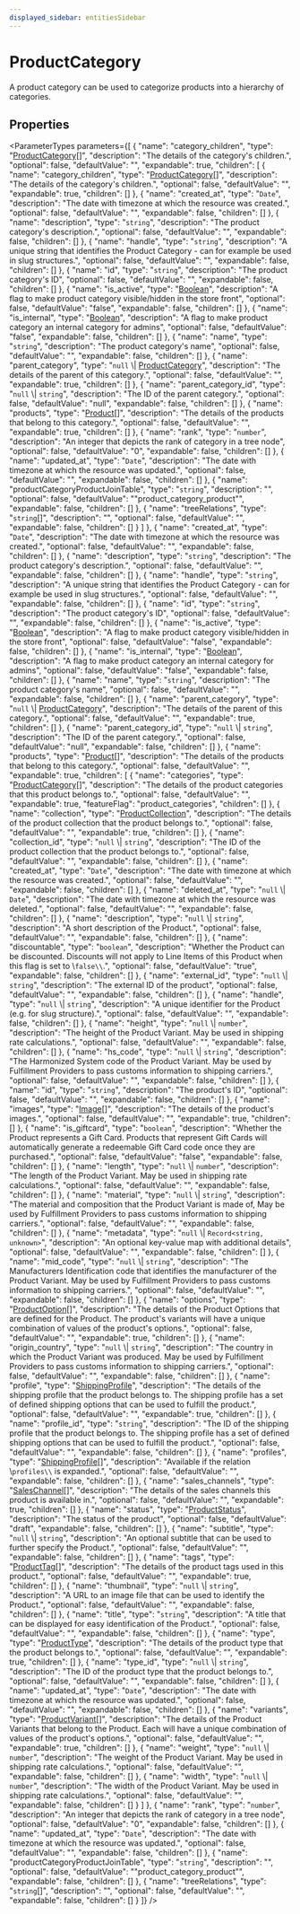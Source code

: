```yaml
---
displayed_sidebar: entitiesSidebar
---
```



# ProductCategory

A product category can be used to categorize products into a hierarchy of categories.

## Properties

<ParameterTypes parameters={[
  {
    "name": "category_children",
    "type": "[ProductCategory](ProductCategory.mdx)[]",
    "description": "The details of the category's children.",
    "optional": false,
    "defaultValue": "",
    "expandable": true,
    "children": [
      {
        "name": "category_children",
        "type": "[ProductCategory](ProductCategory.mdx)[]",
        "description": "The details of the category's children.",
        "optional": false,
        "defaultValue": "",
        "expandable": true,
        "children": []
      },
      {
        "name": "created_at",
        "type": "`Date`",
        "description": "The date with timezone at which the resource was created.",
        "optional": false,
        "defaultValue": "",
        "expandable": false,
        "children": []
      },
      {
        "name": "description",
        "type": "`string`",
        "description": "The product category's description.",
        "optional": false,
        "defaultValue": "",
        "expandable": false,
        "children": []
      },
      {
        "name": "handle",
        "type": "`string`",
        "description": "A unique string that identifies the Product Category - can for example be used in slug structures.",
        "optional": false,
        "defaultValue": "",
        "expandable": false,
        "children": []
      },
      {
        "name": "id",
        "type": "`string`",
        "description": "The product category's ID",
        "optional": false,
        "defaultValue": "",
        "expandable": false,
        "children": []
      },
      {
        "name": "is_active",
        "type": "[Boolean](../index.mdx#boolean)",
        "description": "A flag to make product category visible/hidden in the store front",
        "optional": false,
        "defaultValue": "false",
        "expandable": false,
        "children": []
      },
      {
        "name": "is_internal",
        "type": "[Boolean](../index.mdx#boolean)",
        "description": "A flag to make product category an internal category for admins",
        "optional": false,
        "defaultValue": "false",
        "expandable": false,
        "children": []
      },
      {
        "name": "name",
        "type": "`string`",
        "description": "The product category's name",
        "optional": false,
        "defaultValue": "",
        "expandable": false,
        "children": []
      },
      {
        "name": "parent_category",
        "type": "``null`` \\| [ProductCategory](ProductCategory.mdx)",
        "description": "The details of the parent of this category.",
        "optional": false,
        "defaultValue": "",
        "expandable": true,
        "children": []
      },
      {
        "name": "parent_category_id",
        "type": "``null`` \\| `string`",
        "description": "The ID of the parent category.",
        "optional": false,
        "defaultValue": "null",
        "expandable": false,
        "children": []
      },
      {
        "name": "products",
        "type": "[Product](Product.mdx)[]",
        "description": "The details of the products that belong to this category.",
        "optional": false,
        "defaultValue": "",
        "expandable": true,
        "children": []
      },
      {
        "name": "rank",
        "type": "`number`",
        "description": "An integer that depicts the rank of category in a tree node",
        "optional": false,
        "defaultValue": "0",
        "expandable": false,
        "children": []
      },
      {
        "name": "updated_at",
        "type": "`Date`",
        "description": "The date with timezone at which the resource was updated.",
        "optional": false,
        "defaultValue": "",
        "expandable": false,
        "children": []
      },
      {
        "name": "productCategoryProductJoinTable",
        "type": "`string`",
        "description": "",
        "optional": false,
        "defaultValue": "\"product_category_product\"",
        "expandable": false,
        "children": []
      },
      {
        "name": "treeRelations",
        "type": "`string`[]",
        "description": "",
        "optional": false,
        "defaultValue": "",
        "expandable": false,
        "children": []
      }
    ]
  },
  {
    "name": "created_at",
    "type": "`Date`",
    "description": "The date with timezone at which the resource was created.",
    "optional": false,
    "defaultValue": "",
    "expandable": false,
    "children": []
  },
  {
    "name": "description",
    "type": "`string`",
    "description": "The product category's description.",
    "optional": false,
    "defaultValue": "",
    "expandable": false,
    "children": []
  },
  {
    "name": "handle",
    "type": "`string`",
    "description": "A unique string that identifies the Product Category - can for example be used in slug structures.",
    "optional": false,
    "defaultValue": "",
    "expandable": false,
    "children": []
  },
  {
    "name": "id",
    "type": "`string`",
    "description": "The product category's ID",
    "optional": false,
    "defaultValue": "",
    "expandable": false,
    "children": []
  },
  {
    "name": "is_active",
    "type": "[Boolean](../index.mdx#boolean)",
    "description": "A flag to make product category visible/hidden in the store front",
    "optional": false,
    "defaultValue": "false",
    "expandable": false,
    "children": []
  },
  {
    "name": "is_internal",
    "type": "[Boolean](../index.mdx#boolean)",
    "description": "A flag to make product category an internal category for admins",
    "optional": false,
    "defaultValue": "false",
    "expandable": false,
    "children": []
  },
  {
    "name": "name",
    "type": "`string`",
    "description": "The product category's name",
    "optional": false,
    "defaultValue": "",
    "expandable": false,
    "children": []
  },
  {
    "name": "parent_category",
    "type": "``null`` \\| [ProductCategory](ProductCategory.mdx)",
    "description": "The details of the parent of this category.",
    "optional": false,
    "defaultValue": "",
    "expandable": true,
    "children": []
  },
  {
    "name": "parent_category_id",
    "type": "``null`` \\| `string`",
    "description": "The ID of the parent category.",
    "optional": false,
    "defaultValue": "null",
    "expandable": false,
    "children": []
  },
  {
    "name": "products",
    "type": "[Product](Product.mdx)[]",
    "description": "The details of the products that belong to this category.",
    "optional": false,
    "defaultValue": "",
    "expandable": true,
    "children": [
      {
        "name": "categories",
        "type": "[ProductCategory](ProductCategory.mdx)[]",
        "description": "The details of the product categories that this product belongs to.",
        "optional": false,
        "defaultValue": "",
        "expandable": true,
        "featureFlag": "product_categories",
        "children": []
      },
      {
        "name": "collection",
        "type": "[ProductCollection](ProductCollection.mdx)",
        "description": "The details of the product collection that the product belongs to.",
        "optional": false,
        "defaultValue": "",
        "expandable": true,
        "children": []
      },
      {
        "name": "collection_id",
        "type": "``null`` \\| `string`",
        "description": "The ID of the product collection that the product belongs to.",
        "optional": false,
        "defaultValue": "",
        "expandable": false,
        "children": []
      },
      {
        "name": "created_at",
        "type": "`Date`",
        "description": "The date with timezone at which the resource was created.",
        "optional": false,
        "defaultValue": "",
        "expandable": false,
        "children": []
      },
      {
        "name": "deleted_at",
        "type": "``null`` \\| `Date`",
        "description": "The date with timezone at which the resource was deleted.",
        "optional": false,
        "defaultValue": "",
        "expandable": false,
        "children": []
      },
      {
        "name": "description",
        "type": "``null`` \\| `string`",
        "description": "A short description of the Product.",
        "optional": false,
        "defaultValue": "",
        "expandable": false,
        "children": []
      },
      {
        "name": "discountable",
        "type": "`boolean`",
        "description": "Whether the Product can be discounted. Discounts will not apply to Line Items of this Product when this flag is set to \\`false\\`.",
        "optional": false,
        "defaultValue": "true",
        "expandable": false,
        "children": []
      },
      {
        "name": "external_id",
        "type": "``null`` \\| `string`",
        "description": "The external ID of the product",
        "optional": false,
        "defaultValue": "",
        "expandable": false,
        "children": []
      },
      {
        "name": "handle",
        "type": "``null`` \\| `string`",
        "description": "A unique identifier for the Product (e.g. for slug structure).",
        "optional": false,
        "defaultValue": "",
        "expandable": false,
        "children": []
      },
      {
        "name": "height",
        "type": "``null`` \\| `number`",
        "description": "The height of the Product Variant. May be used in shipping rate calculations.",
        "optional": false,
        "defaultValue": "",
        "expandable": false,
        "children": []
      },
      {
        "name": "hs_code",
        "type": "``null`` \\| `string`",
        "description": "The Harmonized System code of the Product Variant. May be used by Fulfillment Providers to pass customs information to shipping carriers.",
        "optional": false,
        "defaultValue": "",
        "expandable": false,
        "children": []
      },
      {
        "name": "id",
        "type": "`string`",
        "description": "The product's ID",
        "optional": false,
        "defaultValue": "",
        "expandable": false,
        "children": []
      },
      {
        "name": "images",
        "type": "[Image](Image.mdx)[]",
        "description": "The details of the product's images.",
        "optional": false,
        "defaultValue": "",
        "expandable": true,
        "children": []
      },
      {
        "name": "is_giftcard",
        "type": "`boolean`",
        "description": "Whether the Product represents a Gift Card. Products that represent Gift Cards will automatically generate a redeemable Gift Card code once they are purchased.",
        "optional": false,
        "defaultValue": "false",
        "expandable": false,
        "children": []
      },
      {
        "name": "length",
        "type": "``null`` \\| `number`",
        "description": "The length of the Product Variant. May be used in shipping rate calculations.",
        "optional": false,
        "defaultValue": "",
        "expandable": false,
        "children": []
      },
      {
        "name": "material",
        "type": "``null`` \\| `string`",
        "description": "The material and composition that the Product Variant is made of, May be used by Fulfillment Providers to pass customs information to shipping carriers.",
        "optional": false,
        "defaultValue": "",
        "expandable": false,
        "children": []
      },
      {
        "name": "metadata",
        "type": "``null`` \\| `Record<string, unknown>`",
        "description": "An optional key-value map with additional details",
        "optional": false,
        "defaultValue": "",
        "expandable": false,
        "children": []
      },
      {
        "name": "mid_code",
        "type": "``null`` \\| `string`",
        "description": "The Manufacturers Identification code that identifies the manufacturer of the Product Variant. May be used by Fulfillment Providers to pass customs information to shipping carriers.",
        "optional": false,
        "defaultValue": "",
        "expandable": false,
        "children": []
      },
      {
        "name": "options",
        "type": "[ProductOption](ProductOption.mdx)[]",
        "description": "The details of the Product Options that are defined for the Product. The product's variants will have a unique combination of values of the product's options.",
        "optional": false,
        "defaultValue": "",
        "expandable": true,
        "children": []
      },
      {
        "name": "origin_country",
        "type": "``null`` \\| `string`",
        "description": "The country in which the Product Variant was produced. May be used by Fulfillment Providers to pass customs information to shipping carriers.",
        "optional": false,
        "defaultValue": "",
        "expandable": false,
        "children": []
      },
      {
        "name": "profile",
        "type": "[ShippingProfile](ShippingProfile.mdx)",
        "description": "The details of the shipping profile that the product belongs to. The shipping profile has a set of defined shipping options that can be used to fulfill the product.",
        "optional": false,
        "defaultValue": "",
        "expandable": true,
        "children": []
      },
      {
        "name": "profile_id",
        "type": "`string`",
        "description": "The ID of the shipping profile that the product belongs to. The shipping profile has a set of defined shipping options that can be used to fulfill the product.",
        "optional": false,
        "defaultValue": "",
        "expandable": false,
        "children": []
      },
      {
        "name": "profiles",
        "type": "[ShippingProfile](ShippingProfile.mdx)[]",
        "description": "Available if the relation \\`profiles\\` is expanded.",
        "optional": false,
        "defaultValue": "",
        "expandable": false,
        "children": []
      },
      {
        "name": "sales_channels",
        "type": "[SalesChannel](SalesChannel.mdx)[]",
        "description": "The details of the sales channels this product is available in.",
        "optional": false,
        "defaultValue": "",
        "expandable": true,
        "children": []
      },
      {
        "name": "status",
        "type": "[ProductStatus](../enums/ProductStatus.mdx)",
        "description": "The status of the product",
        "optional": false,
        "defaultValue": "draft",
        "expandable": false,
        "children": []
      },
      {
        "name": "subtitle",
        "type": "``null`` \\| `string`",
        "description": "An optional subtitle that can be used to further specify the Product.",
        "optional": false,
        "defaultValue": "",
        "expandable": false,
        "children": []
      },
      {
        "name": "tags",
        "type": "[ProductTag](ProductTag.mdx)[]",
        "description": "The details of the product tags used in this product.",
        "optional": false,
        "defaultValue": "",
        "expandable": true,
        "children": []
      },
      {
        "name": "thumbnail",
        "type": "``null`` \\| `string`",
        "description": "A URL to an image file that can be used to identify the Product.",
        "optional": false,
        "defaultValue": "",
        "expandable": false,
        "children": []
      },
      {
        "name": "title",
        "type": "`string`",
        "description": "A title that can be displayed for easy identification of the Product.",
        "optional": false,
        "defaultValue": "",
        "expandable": false,
        "children": []
      },
      {
        "name": "type",
        "type": "[ProductType](ProductType.mdx)",
        "description": "The details of the product type that the product belongs to.",
        "optional": false,
        "defaultValue": "",
        "expandable": true,
        "children": []
      },
      {
        "name": "type_id",
        "type": "``null`` \\| `string`",
        "description": "The ID of the product type that the product belongs to.",
        "optional": false,
        "defaultValue": "",
        "expandable": false,
        "children": []
      },
      {
        "name": "updated_at",
        "type": "`Date`",
        "description": "The date with timezone at which the resource was updated.",
        "optional": false,
        "defaultValue": "",
        "expandable": false,
        "children": []
      },
      {
        "name": "variants",
        "type": "[ProductVariant](ProductVariant.mdx)[]",
        "description": "The details of the Product Variants that belong to the Product. Each will have a unique combination of values of the product's options.",
        "optional": false,
        "defaultValue": "",
        "expandable": true,
        "children": []
      },
      {
        "name": "weight",
        "type": "``null`` \\| `number`",
        "description": "The weight of the Product Variant. May be used in shipping rate calculations.",
        "optional": false,
        "defaultValue": "",
        "expandable": false,
        "children": []
      },
      {
        "name": "width",
        "type": "``null`` \\| `number`",
        "description": "The width of the Product Variant. May be used in shipping rate calculations.",
        "optional": false,
        "defaultValue": "",
        "expandable": false,
        "children": []
      }
    ]
  },
  {
    "name": "rank",
    "type": "`number`",
    "description": "An integer that depicts the rank of category in a tree node",
    "optional": false,
    "defaultValue": "0",
    "expandable": false,
    "children": []
  },
  {
    "name": "updated_at",
    "type": "`Date`",
    "description": "The date with timezone at which the resource was updated.",
    "optional": false,
    "defaultValue": "",
    "expandable": false,
    "children": []
  },
  {
    "name": "productCategoryProductJoinTable",
    "type": "`string`",
    "description": "",
    "optional": false,
    "defaultValue": "\"product_category_product\"",
    "expandable": false,
    "children": []
  },
  {
    "name": "treeRelations",
    "type": "`string`[]",
    "description": "",
    "optional": false,
    "defaultValue": "",
    "expandable": false,
    "children": []
  }
]} />
